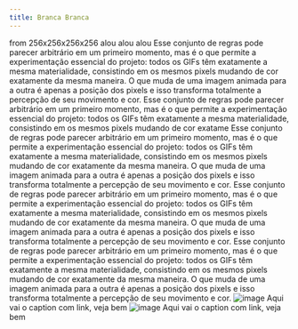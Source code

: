 ```yaml
---
title: Branca Branca
---
```


<Row>
  <Title>Branca Branca</Title>
  <Subtitle>from 256x256x256x256</Subtitle>
</Row>

<Row>
<Col1>
  alou alou alou
</Col1>

<Col2>
  Esse conjunto de regras pode parecer arbitrário em um primeiro momento, mas é
  o que permite a experimentação essencial do projeto: todos os GIFs têm
  exatamente a mesma materialidade, consistindo em os mesmos pixels mudando de
  cor exatamente da mesma maneira. O que muda de uma imagem animada para a outra
  é apenas a posição dos pixels e isso transforma totalmente a percepção de seu
  movimento e cor.
</Col2>

<Col1>
  Esse conjunto de regras pode parecer arbitrário em um primeiro momento, mas é
  o que permite a experimentação essencial do projeto: todos os GIFs têm
  exatamente a mesma materialidade, consistindo em os mesmos pixels mudando de
  cor exatame
</Col1>
</Row>

<Row>
<Col2>
  Esse conjunto de regras pode parecer arbitrário em um primeiro momento, mas é
  o que permite a experimentação essencial do projeto: todos os GIFs têm
  exatamente a mesma materialidade, consistindo em os mesmos pixels mudando de
  cor exatamente da mesma maneira. O que muda de uma imagem animada para a outra
  é apenas a posição dos pixels e isso transforma totalmente a percepção de seu
  movimento e cor.
</Col2>

<Col2>
  Esse conjunto de regras pode parecer arbitrário em um primeiro momento, mas é
  o que permite a experimentação essencial do projeto: todos os GIFs têm
  exatamente a mesma materialidade, consistindo em os mesmos pixels mudando de
  cor exatamente da mesma maneira. O que muda de uma imagem animada para a outra
  é apenas a posição dos pixels e isso transforma totalmente a percepção de seu
  movimento e cor.
</Col2>
</Row>

<Row>
  <Col4>
    Esse conjunto de regras pode parecer arbitrário em um primeiro momento, mas
    é o que permite a experimentação essencial do projeto: todos os GIFs têm
    exatamente a mesma materialidade, consistindo em os mesmos pixels mudando de
    cor exatamente da mesma maneira. O que muda de uma imagem animada para a
    outra é apenas a posição dos pixels e isso transforma totalmente a percepção
    de seu movimento e cor.
  </Col4>
</Row>

<Row>
  <Col2>
    <Image
      alt="image"
      path="/pages/a.gif"
      width={1024}
      height={1024}
    >
      Aqui vai o caption <Link href="http://example.com">com link</Link>, veja
      bem
    </Image>
  </Col2>
  <Col2>
    <Image alt="image" path="/moire2.jpg" width={1920} height={720}>
      Aqui vai o caption <Link href="http://example.com">com link</Link>, veja
      bem
    </Image>
  </Col2>
</Row>
